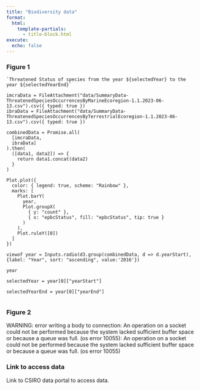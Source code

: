 ```yaml
---
title: "Biodiversity data"
format: 
  html:
    template-partials: 
      - title-block.html
execute:
  echo: false
---
```


### Figure 1

```ojs

`Threatened Status of species from the year ${selectedYear} to the year ${selectedYearEnd}`

imcraData = FileAttachment("data/SummaryData-ThreatenedSpeciesOccurrencesByMarineEcoregion-1.1.2023-06-13.csv").csv({ typed: true })
ibraData = FileAttachment("data/SummaryData-ThreatenedSpeciesOccurrencesByTerrestrialEcoregion-1.1.2023-06-13.csv").csv({ typed: true })

combinedData = Promise.all(
  [imcraData,
  ibraData]
).then(
  ([data1, data2]) => {
    return data1.concat(data2)
  }
)

Plot.plot({
  color: { legend: true, scheme: "Rainbow" },
  marks: [
    Plot.barY(
      year,
      Plot.groupX(
        { y: "count" },
        { x: "epbcStatus", fill: "epbcStatus", tip: true }
      )
    ),
    Plot.ruleY([0])
  ]
})

viewof year = Inputs.radio(d3.group(combinedData, d => d.yearStart), {label: "Year", sort: "ascending", value:'2016'})

year

selectedYear = year[0]["yearStart"]

selectedYearEnd = year[0]["yearEnd"]


```

### Figure 2

WARNING: error writing a body to connection: An operation on a socket could not be performed because the system lacked sufficient buffer space or because a queue was full. (os error 10055): An operation on a socket could not be performed because the system lacked sufficient buffer space or because a queue was full. (os error 10055)


### Link to access data

Link to CSIRO data portal to access data.
